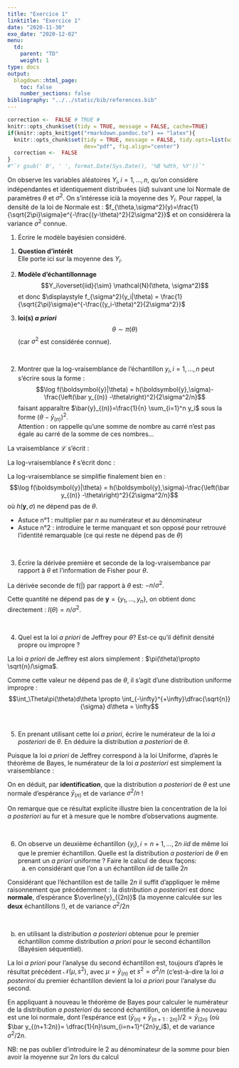 ```yaml
---
title: "Exercice 1"
linktitle: "Exercice 1"
date: "2020-11-30"
exo_date: "2020-12-02"
menu:
  td:
    parent: "TD"
    weight: 1
type: docs
output:
  blogdown::html_page:
    toc: false
    number_sections: false
bibliography: "../../static/bib/references.bib"
---
```


```r
correction <-  FALSE # TRUE #
knitr::opts_chunk$set(tidy = TRUE, message = FALSE, cache=TRUE)
if(knitr::opts_knit$get("rmarkdown.pandoc.to") == "latex"){
  knitr::opts_chunk$set(tidy = TRUE, message = FALSE, tidy.opts=list(width.cutoff=45), 
                        dev="pdf", fig.align="center")
  correction <-  FALSE
}
#"`r gsub(' 0', ' ', format.Date(Sys.Date(), '%B %dth, %Y'))`"
```

On observe les variables aléatoires $Y_i, i=1,\ldots,n$, qu'on considère indépendantes et identiquement distribuées ($iid$) suivant une loi Normale de paramètres $\theta$ et $\sigma^2$. On s'intéresse icià la moyenne des $Y_i$.
Pour rappel, la densité de la loi de Normale est : $f_{\theta,\sigma^2}(y)=\frac{1}{\sqrt{2\pi}\sigma}e^{-\frac{(y-\theta)^2}{2\sigma^2}}$ et on considérera la variance $\sigma^2$ connue.

 1. Écrire le modèle bayésien considéré.
	
:::Correction
 1. **Question d'intérêt**  
 Elle porte ici sur la moyenne des $Y_i$.
 
 2. **Modèle d'échantillonnage**
 $$Y_i\overset{iid}{\sim} \mathcal{N}(\theta, \sigma^2)$$
 et donc $\displaystyle f_{\sigma^2}(y_i|\theta) = \frac{1}{\sqrt{2\pi}\sigma}e^{-\frac{(y_i-\theta)^2}{2\sigma^2}}$
 
 3. **loi(s) *a priori***
 $$\theta\sim\pi(\theta)$$
 (car $\sigma^2$ est considérée connue).
:::
<br>


 2. Montrer que la log-vraisemblance de l'échantillon $y_i, i=1,\ldots,n$ peut s'écrire sous la forme : 
$$\log f(\boldsymbol{y}|\theta) = h(\boldsymbol{y},\sigma)-\frac{\left(\bar y_{(n)} -\theta\right)^2}{2\sigma^2/n}$$
faisant apparaître $\bar{y}_{(n)}=\frac{1}{n} \sum_{i=1}^n y_i$ sous la forme $\left(\theta-\bar{y}_{(n)}\right)^2$.  
Attention : on rappelle qu'une somme de nombre au carré n'est pas égale au carré de la somme de ces nombres...
 
:::Correction
La vraisemblance $\mathcal{L}$ s'écrit :
\begin{align*}
\mathcal{L}(y_1,\dots,y_n|\theta) =  f(\boldsymbol{y}|\theta) & = \prod_{i=1}^n f_{\sigma^2}(y_i|\theta)\\
 & = \prod_{i=1}^n \frac{1}{\sqrt{2\pi}\sigma}e^{-\frac{(y_i-\theta)^2}{2\sigma^2}}\\
 & = \left(\frac{1}{\sqrt{2\pi}\sigma}\right)^n e^{-\frac{1}{2\sigma^2}\sum_{i=1}^n(y_i-\theta)^2}
\end{align*}

La log-vraisemblance $\ell$ s'écrit donc :
\begin{align*}
  \ell(y_1,\dots,y_n|\theta) = \log f(\boldsymbol{y}|\theta) & = n\left(\frac{1}{\sqrt{2\pi}\sigma}\right) -\frac{1}{2\sigma^2}\sum_{i=1}^n(y_i-\theta)^2\\
  & = n\log\left(\frac{1}{\sqrt{2\pi}\sigma}\right) - \frac{1}{2\sigma^2}\sum_{i=1}^n y_i^2  + 2\frac{1}{2\sigma^2}\theta\sum_{i=1}^ny_i^2 - n\frac{1}{2\sigma^2} \theta^2\\
  & = n\log\left(\frac{1}{\sqrt{2\pi}\sigma}\right) - \frac{1}{2\sigma^2}\sum_{i=1}^n y_i^2  + 2\frac{n}{2\sigma^2}\theta\bar{y}_{(n)} - \frac{n}{2\sigma^2} \theta^2 \\
  & \phantom{ = }+ \frac{n}{2\sigma^2}\bar{y}_{(n)}^2  - \frac{n}{2\sigma^2}\bar{y}_{(n)}^2\\
  & = n\log\left(\frac{1}{\sqrt{2\pi}\sigma}\right) - \frac{1}{2\sigma^2}\sum_{i=1}^n y_i^2 + \frac{n}{2\sigma^2}\bar{y}_{(n)}^2 - \frac{n}{2\sigma^2}(\bar{y}_{(n)} - \theta)^2
\end{align*}


La log-vraisemblance se simplifie finalement bien en :
$$\log f(\boldsymbol{y}|\theta) = h(\boldsymbol{y},\sigma)-\frac{\left(\bar y_{(n)} -\theta\right)^2}{2\sigma^2/n}$$
où $h(\boldsymbol{y},\sigma)$ ne dépend pas de $\theta$. 

 - Astuce n°1 : multiplier par $n$ au numérateur et au dénominateur
 - Astuce n°2 : introduire le terme manquant et son opposé pour retrouvé l'identité remarquable (ce qui reste ne dépend pas de $\theta$)
:::
<br>

 3. Écrire la dérivée première et seconde de la log-vraisembance par rapport à $\theta$ et l'information de Fisher pour $\theta$.

:::Correction
La dérivée seconde de \log f(\boldsymbol{y}|\theta) par rapport à $\theta$ est: $-n/\sigma^2$.

Cette quantité ne dépend pas de $\boldsymbol{y} =\{y_1,\dots,y_n\}$, on obtient donc directement : $I(\theta)=n/\sigma^2$.
:::
<br>

 4. Quel est la loi *a priori* de Jeffrey pour $\theta$? Est-ce qu'il définit densité propre ou impropre ?
 
:::Correction
La loi *a priori* de Jeffrey est alors simplement : $\pi(\theta)\propto \sqrt{n}/\sigma$. 

Comme cette valeur ne dépend pas de $\theta$, il s'agit d'une distribution uniforme impropre :
    $$\int_\Theta\pi(\theta)d\theta \propto \int_{-\infty}^{+\infty}\dfrac{\sqrt{n}}{\sigma} d\theta = \infty$$
:::
<br>

 5. En prenant utilisant cette loi *a priori*, écrire le numérateur de la loi *a posteriori* de $\theta$.  En déduire la distribution *a posteriori* de $\theta$.
 
:::Correction
Puisque la loi *a priori* de Jeffrey correspond à la loi Uniforme, d'après le théorème de Bayes, le numérateur de la loi *a posteriori* est simplement la vraisemblance :
\begin{align*}
  p(\theta|\boldsymbol{y}) &\propto f(\boldsymbol{y}|\theta) \pi(\theta)\\
  & \propto e^{-\frac{(\bar y_{(n)}-\theta)^2}{2\sigma^2/n}}
\end{align*}

On en déduit, par **identification**, que la distribution *a posteriori* de $\theta$ est une normale d'espérance $\bar y_{(n)}$ et de variance $\sigma^2/n$ ! 

On remarque que ce résultat explicite illustre bien la concentration de la loi *a posteriori* au fur et à mesure que le nombre d'observations augmente.
:::
<br>



 6. On observe un deuxième échantillon $\{y_i\}, i=n+1,\ldots,2n$ $iid$ de même loi que le premier échantillon. Quelle est la distribution *a posteriori* de $\theta$ en prenant un *a priori* uniforme ? Faire le calcul de deux façons:
    a. en considérant que l'on a un échantillon $iid$ de taille $2n$

:::Correction
Considérant que l'échantillon est de taille $2n$ il suffit d'appliquer le même raisonnement que précédemment : la distribution *a posteriori* est donc **normale**, d'espérance $\overline{y}_{(2n)}$ (la moyenne calculée sur les **deux** échantillons !), et de variance $\sigma^2/2n$
:::
<br>
    
  b. en utilisant la distribution *a posteriori* obtenue pour le premier échantillon comme distribution *a priori* pour le second échantillon (Bayésien séquentiel).
  
:::Correction
La loi *a priori* pour l'analyse du second échantillon est, toujours d'après le résultat précédent $\mathcal{N}(\mu, s^2)$, avec $\mu=\bar y_{(n)}$ et $s^2=\sigma^2/n$ (c'est-à-dire la loi *a posteriroi* du premier échantillon devient la loi *a priori* pour l'analyse du second.

En appliquant à nouveau le théorème de Bayes pour calculer le numérateur de la distribution *a posteriori* du second échantillon, on identifie à nouveau est une loi normale, dont l'espérance est $(\bar y_{(n)}+ \bar y_{(n+1:2n)})/2=\bar y_{(2n)}$ (où $\bar y_{(n+1:2n)}= \dfrac{1}{n}\sum_{i=n+1}^{2n}y_i$), et de variance $\sigma^2/2n$. 

NB: ne pas oublier d'introduire le 2 au dénominateur de la somme pour bien avoir la moyenne sur $2n$ lors du calcul
:::

